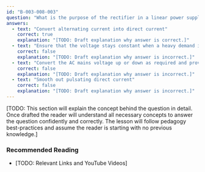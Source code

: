 ```yaml
---
id: "B-003-008-003"
question: "What is the purpose of the rectifier in a linear power supply?"
answers:
  - text: "Convert alternating current into direct current"
    correct: true
    explanation: "[TODO: Draft explanation why answer is correct.]"
  - text: "Ensure that the voltage stays constant when a heavy demand is placed on the supply"
    correct: false
    explanation: "[TODO: Draft explanation why answer is incorrect.]"
  - text: "Convert the AC mains voltage up or down as required and provide isolation"
    correct: false
    explanation: "[TODO: Draft explanation why answer is incorrect.]"
  - text: "Smooth out pulsating direct current"
    correct: false
    explanation: "[TODO: Draft explanation why answer is incorrect.]"
---
```


[TODO: This section will explain the concept behind the question in detail. Once drafted the reader will understand all necessary concepts to answer the question confidently and correctly. The lesson will follow pedagogy best-practices and assume the reader is starting with no previous knowledge.]

### Recommended Reading

- [TODO: Relevant Links and YouTube Videos]
